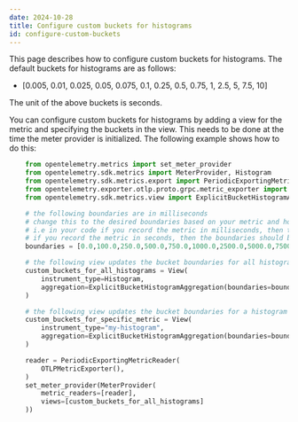 ```yaml
---
date: 2024-10-28
title: Configure custom buckets for histograms
id: configure-custom-buckets
---
```


This page describes how to configure custom buckets for histograms. The default buckets for histograms are as follows:

- [0.005, 0.01, 0.025, 0.05, 0.075, 0.1, 0.25, 0.5, 0.75, 1, 2.5, 5, 7.5, 10]

The unit of the above buckets is seconds.

You can configure custom buckets for histograms by adding a view for the metric and specifying the buckets in the view. This needs to be done at the time the meter provider is initialized. The following example shows how to do this:

```python
    from opentelemetry.metrics import set_meter_provider
    from opentelemetry.sdk.metrics import MeterProvider, Histogram
    from opentelemetry.sdk.metrics.export import PeriodicExportingMetricReader
    from opentelemetry.exporter.otlp.proto.grpc.metric_exporter import OTLPMetricExporter
    from opentelemetry.sdk.metrics.view import ExplicitBucketHistogramAggregation, View

    # the following boundaries are in milliseconds
    # change this to the desired boundaries based on your metric and how you record the metric
    # i.e in your code if you record the metric in milliseconds, then the boundaries should be in milliseconds
    # if you record the metric in seconds, then the boundaries should be in seconds
    boundaries = [0.0,100.0,250.0,500.0,750.0,1000.0,2500.0,5000.0,7500.0,10000.0,15000.0,20000.0,30000.0,45000.0,60000.0]

    # the following view updates the bucket boundaries for all histogram metrics
    custom_buckets_for_all_histograms = View(
        instrument_type=Histogram,
        aggregation=ExplicitBucketHistogramAggregation(boundaries=boundaries)
    )

    # the following view updates the bucket boundaries for a histogram metric with name "my-histogram"
    custom_buckets_for_specific_metric = View(
        instrument_type="my-histogram",
        aggregation=ExplicitBucketHistogramAggregation(boundaries=boundaries)
    )

    reader = PeriodicExportingMetricReader(
        OTLPMetricExporter(),
    )
    set_meter_provider(MeterProvider(
        metric_readers=[reader],
        views=[custom_buckets_for_all_histograms]
    ))
```